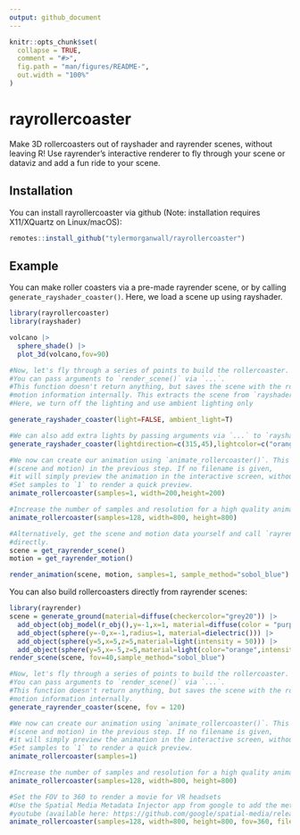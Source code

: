 ```yaml
---
output: github_document
---
```


<!-- README.md is generated from README.Rmd. Please edit that file -->

```r
knitr::opts_chunk$set(
  collapse = TRUE,
  comment = "#>",
  fig.path = "man/figures/README-",
  out.width = "100%"
)
```

# rayrollercoaster

Make 3D rollercoasters out of rayshader and rayrender scenes, without leaving R! Use rayrender's interactive
renderer to fly through your scene or dataviz and add a fun ride to your scene.

## Installation

You can install rayrollercoaster via github (Note: installation requires X11/XQuartz on Linux/macOS):

``` r
remotes::install_github("tylermorganwall/rayrollercoaster")
```

## Example

You can make roller coasters via a pre-made rayrender scene, or by calling `generate_rayshader_coaster()`. Here, we load a scene up using rayshader.

```r
library(rayrollercoaster)
library(rayshader)

volcano |>
  sphere_shade() |>
  plot_3d(volcano,fov=90)

#Now, let's fly through a series of points to build the rollercoaster.
#You can pass arguments to `render_scene()` via `...`.
#This function doesn't return anything, but saves the scene with the rollercoaster and the
#motion information internally. This extracts the scene from `rayshader` directly from `rgl`.
#Here, we turn off the lighting and use ambient lighting only

generate_rayshader_coaster(light=FALSE, ambient_light=T)

#We can also add extra lights by passing arguments via `...` to `rayshader::render_highquality()`
generate_rayshader_coaster(lightdirection=c(315,45),lightcolor=c("orange","white"))

#We now can create our animation using `animate_rollercoaster()`. This extracts the information
#(scene and motion) in the previous step. If no filename is given,
#it will simply preview the animation in the interactive screen, without saving anything.
#Set samples to `1` to render a quick preview.
animate_rollercoaster(samples=1, width=200,height=200)

#Increase the number of samples and resolution for a high quality animation (but longer render):
animate_rollercoaster(samples=128, width=800, height=800)

#Alternatively, get the scene and motion data yourself and call `rayrender::render_animation()`
#directly.
scene = get_rayrender_scene()
motion = get_rayrender_motion()

render_animation(scene, motion, samples=1, sample_method="sobol_blue")
```

You can also build rollercoasters directly from rayrender scenes:

```r
library(rayrender)
scene = generate_ground(material=diffuse(checkercolor="grey20")) |>
  add_object(obj_model(r_obj(),y=-1,x=1, material=diffuse(color = "purple"))) |>
  add_object(sphere(y=-0,x=-1,radius=1, material=dielectric())) |>
  add_object(sphere(y=5,x=5,z=5,material=light(intensity = 50))) |>
  add_object(sphere(y=5,x=-5,z=5,material=light(color="orange",intensity = 50)))
render_scene(scene, fov=40,sample_method="sobol_blue")

#Now, let's fly through a series of points to build the rollercoaster.
#You can pass arguments to `render_scene()` via `...`.
#This function doesn't return anything, but saves the scene with the rollercoaster and the
#motion information internally.
generate_rayrender_coaster(scene, fov = 120)

#We now can create our animation using `animate_rollercoaster()`. This extracts the information
#(scene and motion) in the previous step. If no filename is given,
#it will simply preview the animation in the interactive screen, without saving anything.
#Set samples to `1` to render a quick preview.
animate_rollercoaster(samples=1)

#Increase the number of samples and resolution for a high quality animation (but longer render):
animate_rollercoaster(samples=128, width=800, height=800)

#Set the FOV to 360 to render a movie for VR headsets
#Use the Spatial Media Metadata Injector app from google to add the metadata to render in VR on 
#youtube (available here: https://github.com/google/spatial-media/releases)
animate_rollercoaster(samples=128, width=800, height=800, fov=360, filename="video360.mp4")
```
